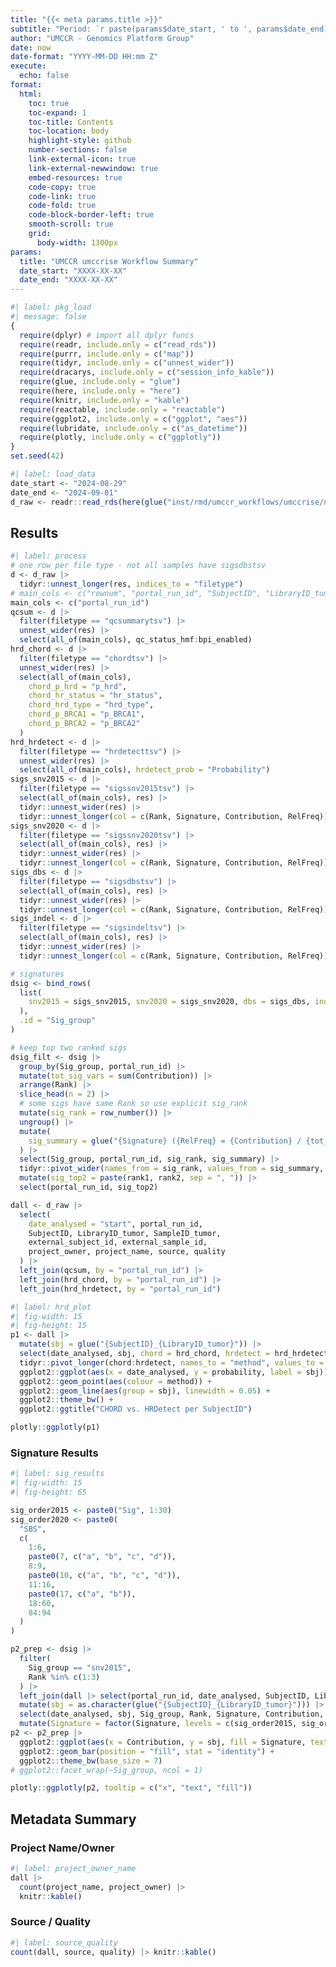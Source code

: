 ```yaml
---
title: "{{< meta params.title >}}"
subtitle: "Period: `r paste(params$date_start, ' to ', params$date_end)`"
author: "UMCCR - Genomics Platform Group"
date: now
date-format: "YYYY-MM-DD HH:mm Z"
execute:
  echo: false
format:
  html:
    toc: true
    toc-expand: 1
    toc-title: Contents
    toc-location: body
    highlight-style: github
    number-sections: false
    link-external-icon: true
    link-external-newwindow: true
    embed-resources: true
    code-copy: true
    code-link: true
    code-fold: true
    code-block-border-left: true
    smooth-scroll: true
    grid:
      body-width: 1300px
params:
  title: "UMCCR umccrise Workflow Summary"
  date_start: "XXXX-XX-XX"
  date_end: "XXXX-XX-XX"
---
```


```r
#| label: pkg_load
#| message: false
{
  require(dplyr) # import all dplyr funcs
  require(readr, include.only = c("read_rds"))
  require(purrr, include.only = c("map"))
  require(tidyr, include.only = c("unnest_wider"))
  require(dracarys, include.only = c("session_info_kable"))
  require(glue, include.only = "glue")
  require(here, include.only = "here")
  require(knitr, include.only = "kable")
  require(reactable, include.only = "reactable")
  require(ggplot2, include.only = c("ggplot", "aes"))
  require(lubridate, include.only = c("as_datetime"))
  require(plotly, include.only = c("ggplotly"))
}
set.seed(42)
```

```r
#| label: load_data
date_start <- "2024-08-29"
date_end <- "2024-09-01"
d_raw <- readr::read_rds(here(glue("inst/rmd/umccr_workflows/umccrise/nogit/results_{date_start}_{date_end}.rds")))
```

## Results

```r
#| label: process
# one row per file type - not all samples have sigsdbstsv
d <- d_raw |>
  tidyr::unnest_longer(res, indices_to = "filetype")
# main_cols <- c("rownum", "portal_run_id", "SubjectID", "LibraryID_tumor")
main_cols <- c("portal_run_id")
qcsum <- d |>
  filter(filetype == "qcsummarytsv") |>
  unnest_wider(res) |>
  select(all_of(main_cols), qc_status_hmf:bpi_enabled)
hrd_chord <- d |>
  filter(filetype == "chordtsv") |>
  unnest_wider(res) |>
  select(all_of(main_cols),
    chord_p_hrd = "p_hrd",
    chord_hr_status = "hr_status",
    chord_hrd_type = "hrd_type",
    chord_p_BRCA1 = "p_BRCA1",
    chord_p_BRCA2 = "p_BRCA2"
  )
hrd_hrdetect <- d |>
  filter(filetype == "hrdetecttsv") |>
  unnest_wider(res) |>
  select(all_of(main_cols), hrdetect_prob = "Probability")
sigs_snv2015 <- d |>
  filter(filetype == "sigssnv2015tsv") |>
  select(all_of(main_cols), res) |>
  tidyr::unnest_wider(res) |>
  tidyr::unnest_longer(col = c(Rank, Signature, Contribution, RelFreq))
sigs_snv2020 <- d |>
  filter(filetype == "sigssnv2020tsv") |>
  select(all_of(main_cols), res) |>
  tidyr::unnest_wider(res) |>
  tidyr::unnest_longer(col = c(Rank, Signature, Contribution, RelFreq))
sigs_dbs <- d |>
  filter(filetype == "sigsdbstsv") |>
  select(all_of(main_cols), res) |>
  tidyr::unnest_wider(res) |>
  tidyr::unnest_longer(col = c(Rank, Signature, Contribution, RelFreq))
sigs_indel <- d |>
  filter(filetype == "sigsindeltsv") |>
  select(all_of(main_cols), res) |>
  tidyr::unnest_wider(res) |>
  tidyr::unnest_longer(col = c(Rank, Signature, Contribution, RelFreq))

# signatures
dsig <- bind_rows(
  list(
    snv2015 = sigs_snv2015, snv2020 = sigs_snv2020, dbs = sigs_dbs, indel = sigs_indel
  ),
  .id = "Sig_group"
)

# keep top two ranked sigs
dsig_filt <- dsig |>
  group_by(Sig_group, portal_run_id) |>
  mutate(tot_sig_vars = sum(Contribution)) |>
  arrange(Rank) |>
  slice_head(n = 2) |>
  # some sigs have same Rank so use explicit sig_rank
  mutate(sig_rank = row_number()) |>
  ungroup() |>
  mutate(
    sig_summary = glue("{Signature} ({RelFreq} = {Contribution} / {tot_sig_vars})")
  ) |>
  select(Sig_group, portal_run_id, sig_rank, sig_summary) |>
  tidyr::pivot_wider(names_from = sig_rank, values_from = sig_summary, names_prefix = "rank") |>
  mutate(sig_top2 = paste(rank1, rank2, sep = ", ")) |>
  select(portal_run_id, sig_top2)

dall <- d_raw |>
  select(
    date_analysed = "start", portal_run_id,
    SubjectID, LibraryID_tumor, SampleID_tumor,
    external_subject_id, external_sample_id,
    project_owner, project_name, source, quality
  ) |>
  left_join(qcsum, by = "portal_run_id") |>
  left_join(hrd_chord, by = "portal_run_id") |>
  left_join(hrd_hrdetect, by = "portal_run_id")
```

```r
#| label: hrd_plot
#| fig-width: 15
#| fig-height: 15
p1 <- dall |>
  mutate(sbj = glue("{SubjectID}_{LibraryID_tumor}")) |>
  select(date_analysed, sbj, chord = hrd_chord, hrdetect = hrd_hrdetect) |>
  tidyr::pivot_longer(chord:hrdetect, names_to = "method", values_to = "probability") |>
  ggplot2::ggplot(aes(x = date_analysed, y = probability, label = sbj)) +
  ggplot2::geom_point(aes(colour = method)) +
  ggplot2::geom_line(aes(group = sbj), linewidth = 0.05) +
  ggplot2::theme_bw() +
  ggplot2::ggtitle("CHORD vs. HRDetect per SubjectID")

plotly::ggplotly(p1)
```

### Signature Results

```r
#| label: sig_results
#| fig-width: 15
#| fig-height: 65

sig_order2015 <- paste0("Sig", 1:30)
sig_order2020 <- paste0(
  "SBS",
  c(
    1:6,
    paste0(7, c("a", "b", "c", "d")),
    8:9,
    paste0(10, c("a", "b", "c", "d")),
    11:16,
    paste0(17, c("a", "b")),
    18:60,
    84:94
  )
)

p2_prep <- dsig |>
  filter(
    Sig_group == "snv2015",
    Rank %in% c(1:3)
  ) |>
  left_join(dall |> select(portal_run_id, date_analysed, SubjectID, LibraryID_tumor), by = "portal_run_id") |>
  mutate(sbj = as.character(glue("{SubjectID}_{LibraryID_tumor}"))) |>
  select(date_analysed, sbj, Sig_group, Rank, Signature, Contribution, RelFreq) |>
  mutate(Signature = factor(Signature, levels = c(sig_order2015, sig_order2020)))
p2 <- p2_prep |>
  ggplot2::ggplot(aes(x = Contribution, y = sbj, fill = Signature, text = sbj)) +
  ggplot2::geom_bar(position = "fill", stat = "identity") +
  ggplot2::theme_bw(base_size = 7)
# ggplot2::facet_wrap(~Sig_group, ncol = 1)

plotly::ggplotly(p2, tooltip = c("x", "text", "fill"))
```

## Metadata Summary

::: {.panel-tabset .nav-pills}

### Project Name/Owner

```r
#| label: project_owner_name
dall |>
  count(project_name, project_owner) |>
  knitr::kable()
```

### Source / Quality

```r
#| label: source_quality
count(dall, source, quality) |> knitr::kable()
```

:::

</div>
